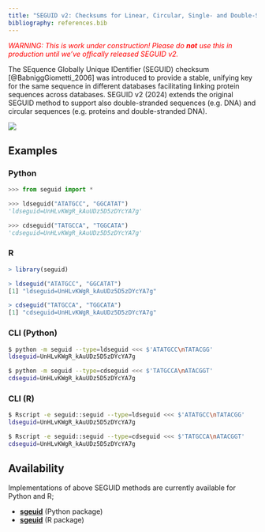 ```yaml
---
title: "SEGUID v2: Checksums for Linear, Circular, Single- and Double-Stranded Biological Sequences"
bibliography: references.bib
---
```


:::{style="color:red"}
_WARNING: This is work under construction! Please do **not** use this
in production until we've offically released SEGUID v2._
:::

The SEquence Globally Unique IDentifier (SEGUID) checksum
[@BabniggGiometti_2006] was introduced to provide a stable, unifying
key for the same sequence in different databases facilitating linking
protein sequences across databases.
SEGUID v2 (2024) extends the original SEGUID method to support also
double-stranded sequences (e.g. DNA) and circular sequences
(e.g. proteins and double-stranded DNA).

![](figures/cdseguid.png)


## Examples

::: {.panel-tabset}

### Python

```python
>>> from seguid import *

>>> ldseguid("ATATGCC", "GGCATAT")
'ldseguid=UnHLvKWgR_kAuUDz5D5zDYcYA7g'

>>> cdseguid("TATGCCA", "TGGCATA")
'cdseguid=UnHLvKWgR_kAuUDz5D5zDYcYA7g'
```

### R

```r
> library(seguid)

> ldseguid("ATATGCC", "GGCATAT")
[1] "ldseguid=UnHLvKWgR_kAuUDz5D5zDYcYA7g"

> cdseguid("TATGCCA", "TGGCATA")
[1] "cdseguid=UnHLvKWgR_kAuUDz5D5zDYcYA7g"
```


### CLI (Python)


```sh
$ python -m seguid --type=ldseguid <<< $'ATATGCC\nTATACGG'
ldseguid=UnHLvKWgR_kAuUDz5D5zDYcYA7g

$ python -m seguid --type=cdseguid <<< $'TATGCCA\nATACGGT'
cdseguid=UnHLvKWgR_kAuUDz5D5zDYcYA7g
```


### CLI (R)

```sh
$ Rscript -e seguid::seguid --type=ldseguid <<< $'ATATGCC\nTATACGG'
ldseguid=UnHLvKWgR_kAuUDz5D5zDYcYA7g

$ Rscript -e seguid::seguid --type=cdseguid <<< $'TATGCCA\nATACGGT'
cdseguid=UnHLvKWgR_kAuUDz5D5zDYcYA7g
```

:::



## Availability

Implementations of above SEGUID methods are currently available for
Python and R;

* [**sgeuid**](https://github.com/seguid/seguid-python/) (Python package)
* [**sgeuid**](https://seguid-r.seguid.org/) (R package)
